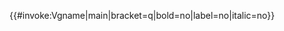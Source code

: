 <includeonly>{{#invoke:Vgname|main|bracket=q|bold=no|label=no|italic=no}}</includeonly><noinclude>
{{Documentation|Template:Vgname/doc}}
</noinclude>